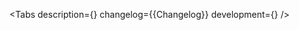 

<Meta of={Stories} />

<ComponentHeader
    name='CDNIcon'
    version={packageJson.version}
    design='https://www.figma.com/file/ZcdUPebEhHfSZ91zgmv2cK/Icons?node-id=7392%3A10'
    children='Используется для отображения иконок.'
/>

<Tabs
    description={<Description />}
    changelog={<Markdown>{Changelog}</Markdown>}
    development={<Development />}
/>
